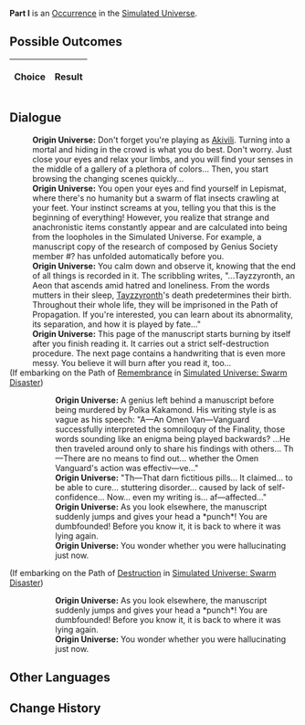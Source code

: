 {{Simulated Universe Event Infobox
|title         = Part I
|image         = 1.png
|type          =
|domains_su    = 
|domains_ext   = 
|domains_swarm = 
|domains_gng   = 
|requirements  =
|prev          = 
|next          = 
|indexRewards  =
|characters    = Akivili;Tayzzyronth
}}
'''Part I''' is an [[Simulated Universe/Occurrence|Occurrence]] in the [[Simulated Universe]].

==Possible Outcomes==
{| class="article-table"
!Choice
!Result

|}

<!--
==Gameplay Notes==

-->
==Dialogue==
{{Dialogue Start}}
:'''Origin Universe:''' Don't forget you're playing as [[Akivili]]. Turning into a mortal and hiding in the crowd is what you do best. Don't worry. Just close your eyes and relax your limbs, and you will find your senses in the middle of a gallery of a plethora of colors... Then, you start browsing the changing scenes quickly...
:'''Origin Universe:''' You open your eyes and find yourself in Lepismat, where there's no humanity but a swarm of flat insects crawling at your feet. Your instinct screams at you, telling you that this is the beginning of everything! However, you realize that strange and anachronistic items constantly appear and are calculated into being from the loopholes in the Simulated Universe. For example, a manuscript copy of the research of {{Color|Keyword|Finality}} composed by Genius Society member #? has unfolded automatically before you.
:'''Origin Universe:''' You calm down and observe it, knowing that the end of all things is recorded in it. The scribbling writes, "...Tayzzyronth, an Aeon that ascends amid hatred and loneliness. From the words {{Color|Keyword|the Finality}} mutters in their sleep, [[Tayzzyronth]]'s death predetermines their birth. Throughout their whole life, they will be imprisoned in the Path of Propagation. If you're interested, you can learn about its abnormality, its separation, and how it is played by fate..."
:'''Origin Universe:''' This page of the manuscript starts burning by itself after you finish reading it. It carries out a strict self-destruction procedure. The next page contains a handwriting that is even more messy. You believe it will burn after you read it, too...
;(If embarking on the Path of [[Simulated Universe/Paths#Remembrance|Remembrance]] in [[Simulated Universe: Swarm Disaster]])
:{{SU Special Dialogue|Remembrance|Review those geniuses' manuscripts.|It's not like research reports can just jump up and hit you, unless, of course, you secretly want them to?}}
::'''Origin Universe:''' A genius left behind a manuscript before being murdered by Polka Kakamond. His writing style is as vague as his speech: "A&mdash;An Omen Van&mdash;Vanguard successfully interpreted the somniloquy of the Finality, those words sounding like an enigma being played backwards? ...He then traveled around only to share his findings with others... Th&mdash;There are no means to find out... whether the Omen Vanguard's action was effectiv&mdash;ve..."
::'''Origin Universe:''' "Th&mdash;That darn fictitious pills... It claimed... to be able to cure... stuttering disorder... caused by lack of self-confidence... Now... even my writing is... af&mdash;affected..."
::'''Origin Universe:''' As you look elsewhere, the manuscript suddenly jumps and gives your head a *punch*! You are dumbfounded! Before you know it, it is back to where it was lying again.
::'''Origin Universe:''' You wonder whether you were hallucinating just now.
;(If embarking on the Path of [[Simulated Universe/Paths#Destruction|Destruction]] in [[Simulated Universe: Swarm Disaster]])
:{{SU Special Dialogue|Destruction|Let's burn them up!|Burn before reading!}}
::'''Origin Universe:''' As you look elsewhere, the manuscript suddenly jumps and gives your head a *punch*! You are dumbfounded! Before you know it, it is back to where it was lying again.
::'''Origin Universe:''' You wonder whether you were hallucinating just now.
{{Dialogue End}}

==Other Languages==
{{Other Languages
|en   = Part I
|zhs  = 其一
|zht  = 其一
|ja   = その1
|ko   = I
|es   = Parte I
|fr   = Partie I
|ru   = I
|th   = ตอน 1
|vi   = Phần 1
|de   = Teil 1
|id   = Bagian I
|pt   = Parte I
}}

==Change History==
{{Change History|1.0}}

